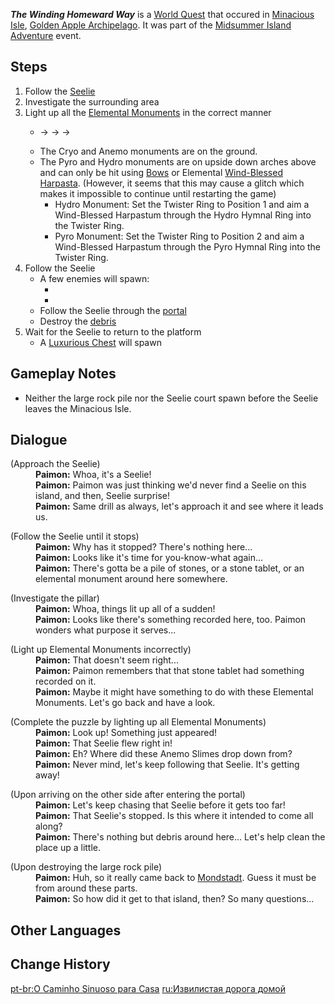 {{Quest Infobox
|image         = Event Quest The Winding Homeward Way.png
|id            = 79001
|type          = World
|area          = Golden Apple Archipelago
|subarea       = Minacious Isle
|summary       = 
|requirement   = 
|startLocation = [[Minacious Isle/1.6|Minacious Isle]], [[Golden Apple Archipelago/1.6|Golden Apple Archipelago]]
|prev          = 
|next          = 
|exp           = 250
|mora          = 20,000
|primogems     = 30
|other         = 
|event_name    = Version 1.6
|characters    = Paimon; Traveler
}}
'''''The Winding Homeward Way''''' is a [[World Quest]] that occured in [[Minacious Isle/1.6|Minacious Isle]], [[Golden Apple Archipelago/1.6|Golden Apple Archipelago]]. It was part of the [[Midsummer Island Adventure]] event.

==Steps==
# Follow the [[Seelie]]
# Investigate the surrounding area
# Light up all the [[Elemental Monument]]s in the correct manner
#*{{Cryo}} → {{Anemo}} → {{Pyro}} → {{Hydro}}
#*The Cryo and Anemo monuments are on the ground.
#* The Pyro and Hydro monuments are on upside down arches above and can only be hit using [[Bows]] or Elemental [[Wind-Blessed Harpastum|Wind-Blessed Harpasta]]. (However, it seems that this may cause a glitch which makes it impossible to continue until restarting the game)
#** Hydro Monument: Set the Twister Ring to Position 1 and aim a Wind-Blessed Harpastum through the Hydro Hymnal Ring into the Twister Ring.
#** Pyro Monument: Set the Twister Ring to Position 2 and aim a Wind-Blessed Harpastum through the Pyro Hymnal Ring into the Twister Ring.
#Follow the Seelie
#* A few enemies will spawn:
#** {{Enemy|Anemo Slime|x=2}}
#** {{Enemy|Large Anemo Slime|x=1}}
#* Follow the Seelie through the [[Time Tunnel|portal]]
#* Destroy the [[Rock Pile|debris]]
#Wait for the Seelie to return to the platform
#* A [[Chests|Luxurious Chest]] will spawn

==Gameplay Notes==
* Neither the large rock pile nor the Seelie court spawn before the Seelie leaves the Minacious Isle.

==Dialogue==
{{Quest Description|You meet a strange [[Seelie]] on [[Minacious Isle/1.6|Minacious Isle]]...}}
{{Dialogue start}}
;(Approach the Seelie)
:'''Paimon:''' Whoa, it's a Seelie!
:'''Paimon:''' Paimon was just thinking we'd never find a Seelie on this island, and then, Seelie surprise!
:'''Paimon:''' Same drill as always, let's approach it and see where it leads us.

;(Follow the Seelie until it stops)
:'''Paimon:''' Why has it stopped? There's nothing here...
:'''Paimon:''' Looks like it's time for you-know-what again...
:'''Paimon:''' There's gotta be a pile of stones, or a stone tablet, or an elemental monument around here somewhere.

;(Investigate the pillar)
:'''Paimon:''' Whoa, things lit up all of a sudden!
:'''Paimon:''' Looks like there's something recorded here, too. Paimon wonders what purpose it serves...

;(Light up Elemental Monuments incorrectly)
:'''Paimon:''' That doesn't seem right...
:'''Paimon:''' Paimon remembers that that stone tablet had something recorded on it.
:'''Paimon:''' Maybe it might have something to do with these Elemental Monuments. Let's go back and have a look.

;(Complete the puzzle by lighting up all Elemental Monuments)
:'''Paimon:''' Look up! Something just appeared!
:'''Paimon:''' That Seelie flew right in!
:'''Paimon:''' Eh? Where did these Anemo Slimes drop down from?
:'''Paimon:''' Never mind, let's keep following that Seelie. It's getting away!

;(Upon arriving on the other side after entering the portal)
:'''Paimon:''' Let's keep chasing that Seelie before it gets too far!
:'''Paimon:''' That Seelie's stopped. Is this where it intended to come all along?
:'''Paimon:''' There's nothing but debris around here... Let's help clean the place up a little.

;(Upon destroying the large rock pile)
:'''Paimon:''' Huh, so it really came back to [[Mondstadt]]. Guess it must be from around these parts.
:'''Paimon:''' So how did it get to that island, then? So many questions...
{{Dialogue end}}

==Other Languages==
{{Other Languages
|en      = The Winding Homeward Way
|zhs     = 归乡漫漫路
|zhs_rm  = Guī Xiāng Mànmàn Lù
|zht     = 歸鄉漫漫路
|zht_rm  = Guī Xiāng Mànmàn Lù
|zh_tl   = Long Way Back Home
|ja      = 長い帰り道
|ja_rm   = Nagai Kaerimichi
|ja_tl   = Long Way Back Home
|ko      = 아득한 귀향길
|ko_rm   = Adeukan Gwihyanggil
|ko_tl   = Faraway Way Back Home
|es      = El largo camino a casa
|es_tl   = The Long Way to Home
|fr      = Le sinueux chemin du retour
|fr_tl   = The Winding Way Back
|ru      = Извилистая дорога домой
|ru_tl   = Winding Way Home
|th      = ทางกลับบ้านที่คดเคี้ยว
|th_rm   = 
|th_tl   = 
|vi      = Đường Về Cố Hương
|vi_tl   = 
|de      = Der lange Heimweg
|de_tl   = The Long Home Way
|id      = Perjalanan Pulang yang Panjang
|id_tl   = Long Homeward Journey
|pt      = O Caminho Sinuoso para Casa
|pt_tl   = The Winding Way Towards Home
}}

==Change History==
{{Change History|1.6}}

[[pt-br:O Caminho Sinuoso para Casa]]
[[ru:Извилистая дорога домой]]